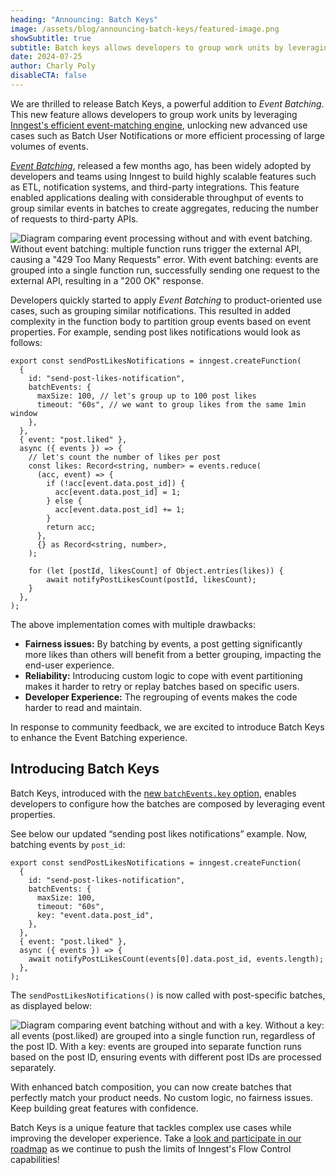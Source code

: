 ```yaml
---
heading: "Announcing: Batch Keys"
image: /assets/blog/announcing-batch-keys/featured-image.png
showSubtitle: true
subtitle: Batch keys allows developers to group work units by leveraging Inngest's efficient event-matching engine.
date: 2024-07-25
author: Charly Poly
disableCTA: false
---
```


We are thrilled to release Batch Keys, a powerful addition to _Event Batching_. This new feature allows developers to group work units by leveraging [Inngest's efficient event-matching engine](https://www.inngest.com/blog/accidentally-quadratic-evaluating-trillions-of-event-matches-in-real-time), unlocking new advanced use cases such as Batch User Notifications or more efficient processing of large volumes of events.

[*Event Batching*](https://www.inngest.com/docs/guides/batching), released a few months ago, has been widely adopted by developers and teams using Inngest to build highly scalable features such as ETL, notification systems, and third-party integrations. This feature enabled applications dealing with considerable throughput of events to group similar events in batches to create aggregates, reducing the number of requests to third-party APIs.

![Diagram comparing event processing without and with event batching. Without event batching: multiple function runs trigger the external API, causing a "429 Too Many Requests" error. With event batching: events are grouped into a single function run, successfully sending one request to the external API, resulting in a "200 OK" response.](/assets/blog/announcing-batch-keys/batch-keys-1.jpg)

Developers quickly started to apply *Event Batching* to product-oriented use cases, such as grouping similar notifications. This resulted in added complexity in the function body to partition group events based on event properties. For example, sending post likes notifications would look as follows:

```tsx
export const sendPostLikesNotifications = inngest.createFunction(
  {
    id: "send-post-likes-notification",
    batchEvents: {
      maxSize: 100, // let's group up to 100 post likes
      timeout: "60s", // we want to group likes from the same 1min window
    },
  },
  { event: "post.liked" },
  async ({ events }) => {
    // let's count the number of likes per post
    const likes: Record<string, number> = events.reduce(
      (acc, event) => {
        if (!acc[event.data.post_id]) {
          acc[event.data.post_id] = 1;
        } else {
          acc[event.data.post_id] += 1;
        }
        return acc;
      },
      {} as Record<string, number>,
    );

    for (let [postId, likesCount] of Object.entries(likes)) {
	    await notifyPostLikesCount(postId, likesCount);
    }
  },
);
```

The above implementation comes with multiple drawbacks:

- **Fairness issues:** By batching by events, a post getting significantly more likes than others will benefit from a better grouping, impacting the end-user experience.
- **Reliability:** Introducing custom logic to cope with event partitioning makes it harder to retry or replay batches based on specific users.
- **Developer Experience:** The regrouping of events makes the code harder to read and maintain.

In response to community feedback, we are excited to introduce Batch Keys to enhance the Event Batching experience.

## Introducing Batch Keys

Batch Keys, introduced with the [new `batchEvents.key` option](https://www.inngest.com/docs/reference/functions/create#batchEvents), enables developers to configure how the batches are composed by leveraging event properties.

See below our updated “sending post likes notifications” example. Now, batching events by `post_id`:

```tsx
export const sendPostLikesNotifications = inngest.createFunction(
  {
    id: "send-post-likes-notification",
    batchEvents: {
      maxSize: 100,
      timeout: "60s",
      key: "event.data.post_id",
    },
  },
  { event: "post.liked" },
  async ({ events }) => {
    await notifyPostLikesCount(events[0].data.post_id, events.length);
  },
);
```

The `sendPostLikesNotifications()` is now called with post-specific batches, as displayed below:

![Diagram comparing event batching without and with a key. Without a key: all events (post.liked) are grouped into a single function run, regardless of the post ID. With a key: events are grouped into separate function runs based on the post ID, ensuring events with different post IDs are processed separately.](/assets/blog/announcing-batch-keys/batch-keys-2.jpg)

With enhanced batch composition, you can now create batches that perfectly match your product needs. No custom logic, no fairness issues. Keep building great features with confidence.

Batch Keys is a unique feature that tackles complex use cases while improving the developer experience. Take a [look and participate in our roadmap](https://roadmap.inngest.com/roadmap?ref=footer) as we continue to push the limits of Inngest's Flow Control capabilities!
